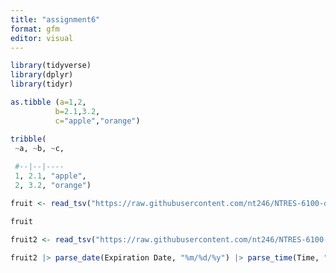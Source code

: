 ```yaml
---
title: "assignment6"
format: gfm
editor: visual
---
```


```r
library(tidyverse)
library(dplyr)
library(tidyr)
```

```r
as.tibble (a=1,2,
          b=2.1,3.2,
          c="apple","orange")
```

```r
tribble(
 ~a, ~b, ~c,
 
 #--|--|----
 1, 2.1, "apple",
 2, 3.2, "orange")
```

```r
fruit <- read_tsv("https://raw.githubusercontent.com/nt246/NTRES-6100-data-science/master/datasets/dataset3.txt")

fruit
```

```r
fruit2 <- read_tsv("https://raw.githubusercontent.com/nt246/NTRES-6100-data-science/master/datasets/dataset5.txt")

fruit2 |> parse_date(Expiration Date, "%m/%d/%y") |> parse_time(Time, "%p")
```

